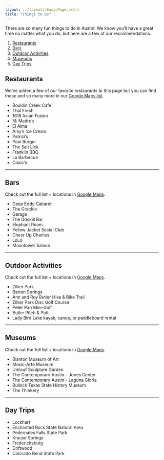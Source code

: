 ```yaml
---
layout: ../layouts/BasicPage.astro
title: "Things to Do"
---
```



There are so many fun things to do in Austin! We know you'll have a great time no matter what you do, but here are a few of our recommendations.

1. [Restaurants](#restaurants)
2. [Bars](#bars)
3. [Outdoor Activities](#outdoor-activities)
4. [Museums](#museums)
5. [Day Trips](#day-trips)

## Restaurants

We've added a few of our favorite restaurants to this page but you can find these and so many more in our <a href="https://goo.gl/maps/jtQ9uK2e7yWxyeDU8" target="_blank">Google Maps list</a>.

<ul class="md:flex flex-wrap">
  <li class="shrink-1 grow-0 basis-1/2">Bouldin Creek Cafe</li>
  <li class="shrink-1 grow-0 basis-1/2">Thai Fresh</li>
  <li class="shrink-1 grow-0 basis-1/2">1618 Asian Fusion</li>
  <li class="shrink-1 grow-0 basis-1/2">Mi Madre’s</li>
  <li class="shrink-1 grow-0 basis-1/2">El Alma</li>
  <li class="shrink-1 grow-0 basis-1/2">Amy’s Ice Cream</li>
  <li class="shrink-1 grow-0 basis-1/2">Patrizi’s</li>
  <li class="shrink-1 grow-0 basis-1/2">Pool Burger</li>
  <li class="shrink-1 grow-0 basis-1/2">The Salt Lick</li>
  <li class="shrink-1 grow-0 basis-1/2">Franklin BBQ</li>
  <li class="shrink-1 grow-0 basis-1/2">La Barbecue</li>
  <li class="shrink-1 grow-0 basis-1/2">Cisco's</li>
</ul>

---

## Bars

Check out the full list + locations in <a href="https://goo.gl/maps/R2SfwfghQJbeuRNK9" target="_blank">Google Maps</a>.

- Deep Eddy Cabaret
- The Grackle
- Garage
- The Driskill Bar
- Elephant Room
- Yellow Jacket Social Club
- Cheer Up Charlies
- LoLo
- Moontower Saloon

---

## Outdoor Activities

Check out the full list + locations in <a href="https://goo.gl/maps/f961L4FdtKWLikRD8" target="_blank">Google Maps</a>.

- Zilker Park
- Barton Springs
- Ann and Roy Butler Hike & Bike Trail
- Zilker Park Disc Golf Course
- Peter Pan Mini-Golf
- Butler Pitch & Putt
- Lady Bird Lake kayak, canoe, or paddleboard rental

---

## Museums

Check out the full list + locations in <a href="https://goo.gl/maps/or39DnXoV6ARotAV9" target="_blank">Google Maps</a>.

- Blanton Museum of Art
- Mexic-Arte Museum
- Umlauf Sculpture Garden
- The Contemporary Austin - Jones Center
- The Contemporary Austin - Laguna Gloria
- Bullock Texas State History Museum
- The Thinkery

---

## Day Trips

- Lockhart
- Enchanted Rock State Natural Area
- Pedernales Falls State Park
- Krause Springs
- Fredericksburg
- Driftwood
- Colorado Bend State Park
